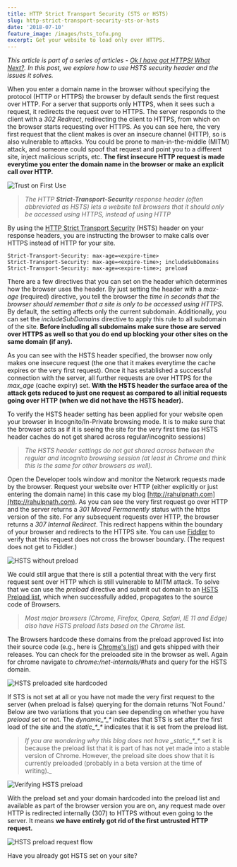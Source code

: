 ```yaml
---
title: HTTP Strict Transport Security (STS or HSTS)
slug: http-strict-transport-security-sts-or-hsts
date: '2018-07-10'
feature_image: /images/hsts_tofu.png
excerpt: Get your website to load only over HTTPS.
---
```

_This article is part of a series of articles - [Ok I have got HTTPS! What Next?](/blog/ok-i-have-got-https-what-next/). In this post, we explore how to use HSTS security header and the issues it solves._

When you enter a domain name in the browser without specifying the protocol (HTTP or HTTPS) the browser by default sends the first request over HTTP. For a server that supports only HTTPS, when it sees such a request, it redirects the request over to HTTPS. The server responds to the client with a _302 Redirect_, redirecting the client to HTTPS, from which on the browser starts requesting over HTTPS. As you can see here, the very first request that the client makes is over an insecure channel (HTTP), so is also vulnerable to attacks. You could be prone to man-in-the-middle (MITM) attack, and someone could spoof that request and point you to a different site, inject malicious scripts, etc. **The first insecure HTTP request is made everytime you enter the domain name in the browser or make an explicit call over HTTP.**

![Trust on First Use](/images/hsts_tofu.png)

> _The HTTP **Strict-Transport-Security** response header (often abbreviated as HSTS) lets a website tell browsers that it should only be accessed using HTTPS, instead of using HTTP_

By using the [HTTP Strict Transport Security](https://developer.mozilla.org/en-US/docs/Web/HTTP/Headers/Strict-Transport-Security) (HSTS) header on your response headers, you are instructing the browser to make calls over HTTPS instead of HTTP for your site.

```text
Strict-Transport-Security: max-age=<expire-time>
Strict-Transport-Security: max-age=<expire-time>; includeSubDomains
Strict-Transport-Security: max-age=<expire-time>; preload

```

There are a few directives that you can set on the header which determines how the browser uses the header. By just setting the header with a _max-age_ (required) directive, you tell the browser the _time in seconds that the browser should remember that a site is only to be accessed using HTTPS_. By default, the setting affects only the current subdomain. Additionally, you can set the _includeSubDomains_ directive to apply this rule to all subdomain of the site. **Before including all subdomains make sure those are served over HTTPS as well so that you do end up blocking your other sites on the same domain (if any).**

As you can see with the HSTS header specified, the browser now only makes one insecure request (the one that it makes everytime the cache expires or the very first request). Once it has established a successful connection with the server, all further requests are over HTTPS for the _max\_age_ (cache expiry) set. **With the HSTS header the surface area of the attack gets reduced to just one request as compared to all initial requests going over HTTP (when we did not have the HSTS header).**

To verify the HSTS header setting has been applied for your website open your browser in Incognito/In-Private browsing mode. It is to make sure that the browser acts as if it is seeing the site for the very first time (as HSTS header caches do not get shared across regular/incognito sessions)

> _The HSTS header settings do not get shared across between the regular and incognito browsing session (at least in Chrome and think this is the same for other browsers as well)._

Open the Developer tools window and monitor the Network requests made by the browser. Request your website over HTTP (either explicitly or just entering the domain name) in this case my blog [http://rahulpnath.com](http://rahulpnath.com). As you can see the very first request go over HTTP and the server returns a _301 Moved Permanently_ status with the https version of the site. For any subsequent requests over HTTP, the browser returns a _307 Internal Redirect_. This redirect happens within the boundary of your browser and redirects to the HTTPS site. You can use [Fiddler](/blog/fiddler-free-web-debugging-proxy/) to verify that this request does not cross the browser boundary. (The request does not get to Fiddler.)

![HSTS without preload](/images/hsts_without_preload.png)

We could still argue that there is still a potential threat with the very first request sent over HTTP which is still vulnerable to MITM attack. To solve that we can use the _preload_ directive and submit out domain to an [HSTS Preload list](https://hstspreload.org/), which when successfully added, propagates to the source code of Browsers.

> _Most major browsers (Chrome, Firefox, Opera, Safari, IE 11 and Edge) also have HSTS preload lists based on the Chrome list._

The Browsers hardcode these domains from the preload approved list into their source code (e.g., here is [Chrome's list](https://chromium.googlesource.com/chromium/src/net/+/master/http/transport_security_state_static.json)) and gets shipped with their releases. You can check for the preloaded site in the browser as well. Again for chrome navigate to _chrome:/net-internals/#hsts_ and query for the HSTS domain.

![HSTS preloaded site hardcoded](/images/hsts_preload_static_json.png)

If STS is not set at all or you have not made the very first request to the server (when preload is false) querying for the domain returns 'Not Found.' Below are two variations that you can see depending on whether you have _preload_ set or not. The _dynamic\_\*\_\*_ indicates that STS is set after the first load of the site and the _static\_\*\_\*_ indicates that it is set from the preload list.

> _If you are wondering why this blog does not have \_static\_\*\_\*_ set it is because the preload list that it is part of has not yet made into a stable version of Chrome. However, the preload site does show that it is currently preloaded (probably in a beta version at the time of writing).\_

![Verifying HSTS preload](/images/chrome_hsts_preload.png)

With the preload set and your domain hardcoded into the preload list and available as part of the browser version you are on, any request made over HTTP is redirected internally (307) to HTTPS without even going to the server. It means **we have entirely got rid of the first untrusted HTTP request.**

![HSTS preload request flow](/images/hsts_internal_redirect_scott.png)

Have you already got HSTS set on your site?
